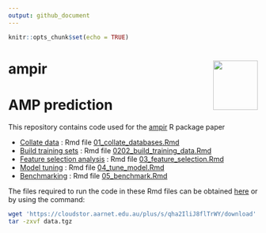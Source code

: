 ```yaml
---
output: github_document
---
```


```r
knitr::opts_chunk$set(echo = TRUE)
```

# ampir <a href='https://github.com/Legana/ampir'><img src="figures/ampir_hex.png" width="90" align="right" height="100" /></a>

# AMP prediction

This repository contains code used for the [ampir](https://github.com/Legana/ampir) R package paper 

- [Collate data](01_collate_databases.md) : Rmd file [01_collate_databases.Rmd](01_collate_databases.Rmd)
- [Build training sets](02_build_training_data.md) : Rmd file [0202_build_training_data.Rmd](02_build_training_data.Rmd)
- [Feature selection analysis](03_feature_selection.md) : Rmd file [03_feature_selection.Rmd](03_feature_selection.Rmd)
- [Model tuning](04_tune_model.md) : Rmd file [04_tune_model.Rmd](04_tune_model.Rmd)
- [Benchmarking](05_benchmark.md) : Rmd file [05_benchmark.Rmd](05_benchmark.Rmd)

The files required to run the code in these Rmd files can be obtained [here](https://cloudstor.aarnet.edu.au/plus/s/kYedwzkgUBjCmos) or by using the command:

```bash
wget 'https://cloudstor.aarnet.edu.au/plus/s/qha2IliJ8flTrWY/download' -O data.tgz
tar -zxvf data.tgz 
```

